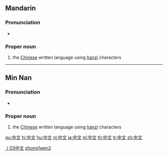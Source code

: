 {{zh-hanzi|[[中]][[文]]}}
==Mandarin==
===Pronunciation===
*{{IPA|[ tʂʊŋ˥˥uən˧˥ ]}}
{{audio|Zh-zhong1wen2.ogg|Mandarin audio}}

===Proper noun===
{{cmn-proper|ts|pin=Zhōngwén|pint=zhong1wen2|rs=丨03}}

# the [[Chinese]] written language using [[hanzi]] characters

[[Category:zh-tw:Beginning Mandarin|丨03中文]]
[[Category:zh-cn:Beginning Mandarin|zhong1wen2]]

----

==Min Nan==
===Pronunciation===
*{{IPA|[ tiɔŋ˧˧bun˧˥ ]}}

===Proper noun===
{{nan-proper|ts|poj=Tiong-bûn|pojt=tiong1bun5|rs=丨03}}

# the [[Chinese]] written language using [[hanzi]] characters

[[gu:中文]]
[[hi:中文]]
[[hu:中文]]
[[nl:中文]]
[[ja:中文]]
[[pl:中文]]
[[th:中文]]
[[tr:中文]]
[[zh:中文]]
